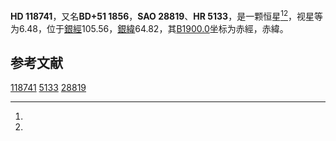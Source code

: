 {{Starbox begin
| name = HD 118741
}}
{{Starbox observe
| epoch = [[J2000.0|J2000.0]]
| constell = {{星座名待查}}<ref name=SIMBAD>{{cite web
 | url=http://simbad.u-strasbg.fr/simbad/sim-id?Ident=HR+5133
 | title =Pulsating variable Star
 | publisher=Centre de Données astronomiques de Strasbourg
 | work=SIMBAD
 | accessdate=2012-07-13}}</ref><ref name=DATA>{{cite web
 | url=http://vizier.u-strasbg.fr/viz-bin/VizieR-5?-out.add=.&-source=5050&-corr=PK=HR&-out.max=9999&HR=5133
 | title=VizieR Detailed Page
 | accessdate=2012-07-13
 | archive-date=2016-03-05
 | archive-url=https://web.archive.org/web/20160305024145/http://vizier.u-strasbg.fr/viz-bin/VizieR-5?-out.add=.&-source=5050&-corr=PK=HR&-out.max=9999&HR=5133
 | dead-url=no
 }}</ref>
| 星官 = 
| ra = {{RA|13|37|43}}<ref name=SIMBAD /><ref name=DATA />
| dec = {{DEC|+50|42|53}}<ref name=SIMBAD /><ref name=DATA />
| appmag_v = 6.48<ref name=SIMBAD /><ref name=DATA />
}}
{{Starbox character
| class = M2II-III+K3III:<ref name=SIMBAD /><ref name=DATA />
| b-v = 1.55<ref name=SIMBAD /><ref name=DATA />
| u-b = 1.66<ref name=SIMBAD /><ref name=DATA />
| r-i = 1.05<ref name=SIMBAD /><ref name=DATA />
| variable = 
}}
{{Starbox astrometry
| radial_v = 1.66
| prop_mo_ra = -48
| parallax = 0.003
| p_error =
}}
{{Starbox catalog
| names =BD+51 1856，[[SAO星表|SAO]] 28819，[[HD星表|HD]] 118741，[[HR星表|HR]] 5133}}
{{Starbox reference |Simbad=HR+5133}}
{{Starbox end}}

'''HD 118741'''，又名'''BD+51 1856'''，'''SAO 28819'''、'''HR 5133'''，是一颗恒星<ref name=SIMBAD /><ref name=DATA />，视星等为6.48，位于[[銀道座標系|銀經]]105.56，[[銀道座標系|銀緯]]64.82，其[[B1900.0|B1900.0]]坐标为赤經{{RA|13|33|42.6}}，赤緯{{DEC|+51|64.82|25}}。

== 参考文献 ==
{{reflist}}

{{star-stub}}

[[Category:HD和HDE天體|118741]]
[[Category:HR天體|5133]]
[[Category:SAO天體|28819]]